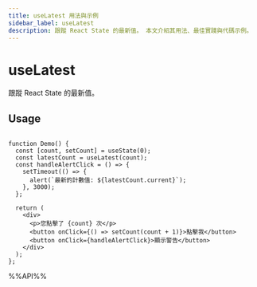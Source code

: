 ```yaml
---
title: useLatest 用法與示例
sidebar_label: useLatest
description: 跟蹤 React State 的最新值。 本文介紹其用法、最佳實踐與代碼示例。
---
```

# useLatest

跟蹤 React State 的最新值。

## Usage

```tsx live

function Demo() {
  const [count, setCount] = useState(0);
  const latestCount = useLatest(count);
  const handleAlertClick = () => {
    setTimeout(() => {
      alert(`最新的計數值: ${latestCount.current}`);
    }, 3000);
  };

  return (
    <div>
      <p>您點擊了 {count} 次</p>
      <button onClick={() => setCount(count + 1)}>點擊我</button>
      <button onClick={handleAlertClick}>顯示警告</button>
    </div>
  );
};

```

%%API%%